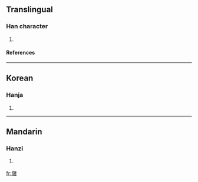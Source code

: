 ==Translingual==
===Han character===
{{Han char|rn=9|rad=人|as=12|sn=14|four=|canj=人十金口 (OJCR), X人十金口 (XOJCR)}}
# {{defn|Han}}
====References====
{{Han ref|kx=0116.130|dkj=01089|dj=0247.250|hdz=10222.060|uh=50D2|ud=20690}}
----
==Korean==
===Hanja===
{{ko-hanja|hangeul=군|rv=gun|mr=kun}}
# {{defn|Korean}}
----
==Mandarin==
===Hanzi===
{{cmn-hanzi|pin=[[jiǒng]] ([[jiong3]])|wg=chiung<sup>3</sup>}}
# {{defn|Mandarin}}

[[fr:僒]]